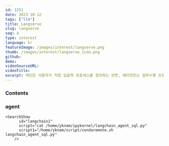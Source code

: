 ```yaml
---
id: 1251
date: 2023-10-12
tags: ["llm"]
title: Langserve
slug: langserve
seq: 4
type: interest
language: kr
featureImage: /images/interest/langserve.png
thumb: /images/interest/langserve_icon.png
github:
demo:
videoSourceURL:
videoTitle:
excerpt: 체인은 사용자가 직접 입출력 프로세스를 정의하는 반면, 에이전트는 업무수행 프로세스의 단계별 사고 프로세스를 제시하므로 이를 통해 더 나은 답변을 얻을 수 있습니다.
---
```


### Contents

### agent

    <SearchShow
          id="langchain1"
          script="cat /home/yknam/ipykernel/langchain_agent_sql.py"
          script1="/home/yknam/script/condaremote.sh langchain_agent_sql.py"
        />

